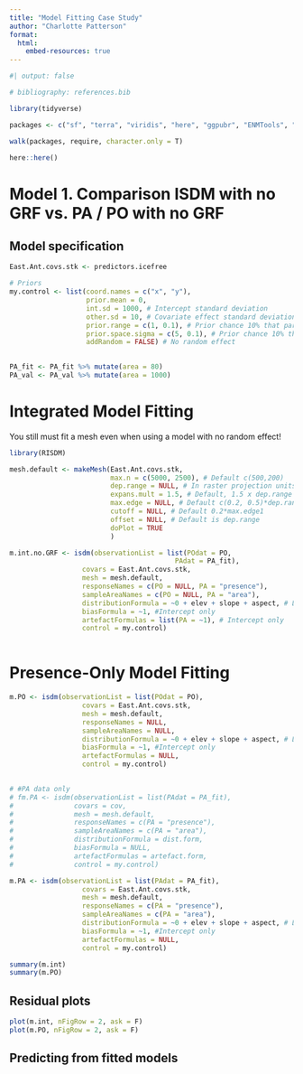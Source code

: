 ```yaml
---
title: "Model Fitting Case Study"
author: "Charlotte Patterson"
format: 
  html:
    embed-resources: true
---
```


```r
#| output: false

# bibliography: references.bib

library(tidyverse)

packages <- c("sf", "terra", "viridis", "here", "ggpubr", "ENMTools", "mgcv", "RColorBrewer", "RISDM")

walk(packages, require, character.only = T)

here::here() 

```

# Model 1. Comparison ISDM with no GRF vs. PA / PO with no GRF

## Model specification

```r

East.Ant.covs.stk <- predictors.icefree

# Priors
my.control <- list(coord.names = c("x", "y"),
                   prior.mean = 0,
                   int.sd = 1000, # Intercept standard deviation
                   other.sd = 10, # Covariate effect standard deviation
                   prior.range = c(1, 0.1), # Prior chance 10% that parameter falls below range of 1km
                   prior.space.sigma = c(5, 0.1), # Prior chance 10% that parameter falls above SD of 5
                   addRandom = FALSE) # No random effect
                   

```

```r

PA_fit <- PA_fit %>% mutate(area = 80)
PA_val <- PA_val %>% mutate(area = 1000)

```

# Integrated Model Fitting

You still must fit a mesh even when using a model with no random effect!

```r
library(RISDM)

mesh.default <- makeMesh(East.Ant.covs.stk,
                         max.n = c(5000, 2500), # Default c(500,200)
                         dep.range = NULL, # In raster projection units, default is 1/3 diagonal length of raster extent
                         expans.mult = 1.5, # Default, 1.5 x dep.range
                         max.edge = NULL, # Default c(0.2, 0.5)*dep.range
                         cutoff = NULL, # Default 0.2*max.edge1
                         offset = NULL, # Default is dep.range
                         doPlot = TRUE
                         )

```


```r

m.int.no.GRF <- isdm(observationList = list(POdat = PO,
                                         PAdat = PA_fit),
                  covars = East.Ant.covs.stk,
                  mesh = mesh.default,
                  responseNames = c(PO = NULL, PA = "presence"),
                  sampleAreaNames = c(PO = NULL, PA = "area"),
                  distributionFormula = ~0 + elev + slope + aspect, # Linear w covs
                  biasFormula = ~1, #Intercept only
                  artefactFormulas = list(PA = ~1), # Intercept only
                  control = my.control)    
    
```

# Presence-Only Model Fitting

```r

m.PO <- isdm(observationList = list(POdat = PO), 
                  covars = East.Ant.covs.stk,
                  mesh = mesh.default,
                  responseNames = NULL,
                  sampleAreaNames = NULL,
                  distributionFormula = ~0 + elev + slope + aspect, # Linear w one cov
                  biasFormula = ~1, #Intercept only
                  artefactFormulas = NULL,
                  control = my.control)
    
```

```r
# #PA data only
# fm.PA <- isdm(observationList = list(PAdat = PA_fit),
#               covars = cov,
#               mesh = mesh.default,
#               responseNames = c(PA = "presence"),
#               sampleAreaNames = c(PA = "area"),
#               distributionFormula = dist.form,
#               biasFormula = NULL,
#               artefactFormulas = artefact.form,
#               control = my.control)

m.PA <- isdm(observationList = list(PAdat = PA_fit), 
                  covars = East.Ant.covs.stk,
                  mesh = mesh.default,
                  responseNames = c(PA = "presence"),
                  sampleAreaNames = c(PA = "area"),
                  distributionFormula = ~0 + elev + slope + aspect, # Linear w one cov
                  biasFormula = ~1, #Intercept only
                  artefactFormulas = NULL,
                  control = my.control)
```


```r
summary(m.int)
summary(m.PO)
```

## Residual plots

```r

plot(m.int, nFigRow = 2, ask = F)
plot(m.PO, nFigRow = 2, ask = F)

```

## Predicting from fitted models

```r

```

